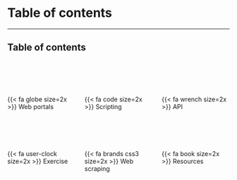 # Table of contents

---

## Table of contents

<br>
<br>
<br>

:::: { .columns }

::: { .column .center width="33%"}
{{< fa globe size=2x >}}
Web portals
:::

::: { .column .center width="33%"}
{{< fa code size=2x >}}
Scripting
:::

::: { .column .center width="33%"}
{{< fa wrench size=2x >}}
API
:::

::::

<br><br>

:::: { .columns }

::: { .column .center width="33%"}
{{< fa user-clock size=2x >}}
Exercise
:::

::: { .column .center width="33%"}
{{< fa brands css3 size=2x >}}
Web scraping
:::

::: { .column .center width="33%"}
{{< fa book size=2x >}}
Resources
:::

::::



